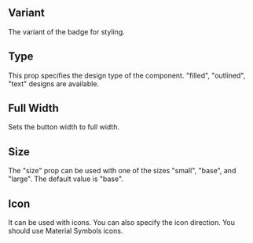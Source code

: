 
## Variant

The variant of the badge for styling.

<Variant />

## Type

This prop specifies the design type of the component. "filled", "outlined", "text" designs are available.

<Type />

## Full Width

Sets the button width to full width.

<FullWidth />

## Size

The "size" prop can be used with one of the sizes "small", "base", and "large". The default value is "base".

<Size />

## Icon

It can be used with icons. You can also specify the icon direction. You should use Material Symbols icons.

<Icon />
